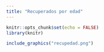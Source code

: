 ```yaml
---
title: "Recuperados por edad"
---
```


```r
knitr::opts_chunk$set(echo = FALSE)
library(knitr)
```

```r
include_graphics("recupedad.png")
```